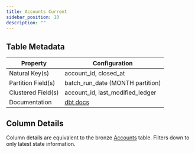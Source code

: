 ```yaml
---
title: Accounts Current
sidebar_position: 10
description: ""
---
```


<div className="scoped-data-dictionary-table">

## Table Metadata

| Property | Configuration |
| --- | --- |
| Natural Key(s) | account_id, closed_at |
| Partition Field(s) | batch_run_date (MONTH partition) |
| Clustered Field(s) | account_id, last_modified_ledger |
| Documentation | [dbt docs](http://www.stellar-dbt-docs.com/#!/model/model.stellar_dbt_public.accounts_current) |

## Column Details

Column details are equivalent to the bronze [Accounts](../bronze/accounts.mdx) table. Filters down to only latest state information.

</div>
